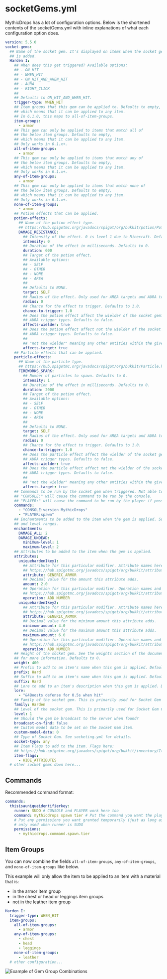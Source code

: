 # socketGems.yml

MythicDrops has a lot of configuration options. Below is the shortened contents of the socketGems.yml with inline
explanations of what each configuration option does.

```yaml
version: 5.5.0
socket-gems:
  ## Name of the socket gem. It's displayed on items when the socket gem
  ## is added.
  Harden I:
    ## When does this get triggered? Available options:
    ## - ON_HIT
    ## - WHEN_HIT
    ## - ON_HIT_AND_WHEN_HIT
    ## - AURA
    ## - RIGHT_CLICK
    ##
    ## Defaults to ON_HIT_AND_WHEN_HIT.
    trigger-type: WHEN_HIT
    ## Item groups that this gem can be applied to. Defaults to empty,
    ## which means that it can be applied to any item.
    ## In 6.1.0, this maps to all-of-item-groups.
    item-groups:
      - armor
    ## This gem can only be applied to items that match all of
    ## the below item groups. Defaults to empty,
    ## which means that it can be applied to any item.
    ## Only works in 6.1.x+.
    all-of-item-groups:
      - armor
    ## This gem can only be applied to items that match any of
    ## the below item groups. Defaults to empty,
    ## which means that it can be applied to any item.
    ## Only works in 6.1.x+.
    any-of-item-groups:
      - armor
    ## This gem can only be applied to items that match none of
    ## the below item groups. Defaults to empty,
    ## which means that it can be applied to any item.
    ## Only works in 6.1.x+.
    none-of-item-groups:
      - armor
    ## Potion effects that can be applied.
    potion-effects:
      ## Name of the potion effect type.
      ## https://hub.spigotmc.org/javadocs/spigot/org/bukkit/potion/PotionEffectType.html
      DAMAGE_RESISTANCE:
        ## Intensity of the effect. 0 is level 1 due to Minecraft. Defaults to 0.
        intensity: 0
        ## Duration of the effect in milliseconds. Defaults to 0.
        duration: 600
        ## Target of the potion effect.
        ## Available options:
        ## - SELF
        ## - OTHER
        ## - NONE
        ## - AREA
        ##
        ## Defaults to NONE.
        target: SELF
        ## Radius of the effect. Only used for AREA targets and AURA triggers. Defaults to 0.
        radius: 0
        ## Chance for the effect to trigger. Defaults to 1.0.
        chance-to-trigger: 1.0
        ## Does the potion effect affect the wielder of the socket gem? Only used for
        ## AURA trigger types. Defaults to false.
        affects-wielder: true
        ## Does the potion effect affect not the wielder of the socket gem? Only used for
        ## AURA trigger types. Defaults to false.
        ##
        ## "not the wielder" meaning any other entities within the given radius.
        affects-target: true
    ## Particle effects that can be applied.
    particle-effects:
      ## Name of the particle type.
      ## https://hub.spigotmc.org/javadocs/spigot/org/bukkit/Particle.html
      FIREWORKS_SPARK:
        ## Number of particles to spawn. Defaults to 0.
        intensity: 1
        ## Duration of the effect in milliseconds. Defaults to 0.
        duration: 2000
        ## Target of the potion effect.
        ## Available options:
        ## - SELF
        ## - OTHER
        ## - NONE
        ## - AREA
        ##
        ## Defaults to NONE.
        target: SELF
        ## Radius of the effect. Only used for AREA targets and AURA triggers. Defaults to 0.
        radius: 0
        ## Chance for the effect to trigger. Defaults to 1.0.
        chance-to-trigger: 1.0
        ## Does the particle effect affect the wielder of the socket gem? Only used for
        ## AURA trigger types. Defaults to false.
        affects-wielder: true
        ## Does the particle effect affect not the wielder of the socket gem? Only used for
        ## AURA trigger types. Defaults to false.
        ##
        ## "not the wielder" meaning any other entities within the given radius.
        affects-target: true
    ## Commands to be run by the socket gem when triggered. Not able to be triggered by AURA.
    ## "CONSOLE:" will cause the command to be run by the console.
    ## "PLAYER:" will cause the command to be run by the player if possible.
    commands:
      - "CONSOLE:version MythicDrops"
      - "PLAYER:spawn"
    ## Enchantments to be added to the item when the gem is applied. Supports both single level
    ## and level ranges.
    enchantments:
      DAMAGE_ALL: 2
      DAMAGE_UNDEAD:
        minimum-level: 1
        maximum-level: 2
    ## Attributes to be added to the item when the gem is applied.
    attributes:
      uniquehardenIkey1:
        ## Attribute for this particular modifier. Attribute names here:
        ## https://hub.spigotmc.org/javadocs/spigot/org/bukkit/attribute/Attribute.html
        attribute: GENERIC_ARMOR
        ## Decimal value for the amount this attribute adds.
        amount: 2.0
        ## Operation for this particular modifier. Operation names and descriptions here:
        ## https://hub.spigotmc.org/javadocs/spigot/org/bukkit/attribute/AttributeModifier.Operation.html
        operation: ADD_NUMBER
      uniquehardenIkey2:
        ## Attribute for this particular modifier. Attribute names here:
        ## https://hub.spigotmc.org/javadocs/spigot/org/bukkit/attribute/Attribute.html
        attribute: GENERIC_ARMOR
        ## Decimal value for the minimum amount this attribute adds.
        minimum-amount: 4.0
        ## Decimal value for the maximum amount this attribute adds.
        maximum-amount: 6.0
        ## Operation for this particular modifier. Operation names and descriptions here:
        ## https://hub.spigotmc.org/javadocs/spigot/org/bukkit/attribute/AttributeModifier.Operation.html
        operation: ADD_NUMBER
    ## Weight of the socket gem. See the weights section of the documentation
    ## for more information. Defaults to 0.
    weight: 400
    ## Prefix to add to an item's name when this gem is applied. Defaults to no prefix.
    prefix: Hard
    ## Suffix to add to an item's name when this gem is applied. Defaults to no prefix.
    suffix: Hard
    ## Lore to add to an item's description when this gem is applied. Defaults to no lore.
    lore:
      - "&4Boosts defense for 0.5s when hit"
    ## Family of the socket gem. This is primarily used for Socket Gem Combining.
    family: Harden
    ## Level of the socket gem. This is primarily used for Socket Gem Combining.
    level: 1
    ## Should the gem be broadcast to the server when found?
    broadcast-on-find: false
    ## Custom model data to be set on the Socket Gem item.
    custom-model-data: 0
    ## Type of Socket Gem. See socketing.yml for details.
    socket-type: any
    ## Item Flags to add to the item. Flags here:
    ## https://hub.spigotmc.org/javadocs/spigot/org/bukkit/inventory/ItemFlag.html
    item-flags:
      - HIDE_ATTRIBUTES
  # other socket gems down here...
```

## Commands

Recommended command format:

```yaml
commands:
  thisisauniqueidentifierkey:
    runner: SUDO # CONSOLE and PLAYER work here too
    command: mythicdrops spawn tier # Put the command you want the player to run here
    # Put any permissions you want granted temporarily (just as long as it takes to run the command) here
    # only used when runner is SUDO
    permissions:
      - mythicdrops.command.spawn.tier
```

## Item Groups

You can now combine the fields `all-of-item-groups`, `any-of-item-groups`, and `none-of-item-groups` like below.

This example will only allow the item to be applied to an item with a material that is:

- in the armor item group
- in the chest or head or leggings item groups
- not in the leather item group

```yaml
Harden I:
  trigger-type: WHEN_HIT
  item-groups:
    all-of-item-groups:
      - armor
    any-of-item-groups:
      - chest
      - head
      - leggings
    none-of-item-groups:
      - leather
  # other configuration...
```

![Example of Gem Group Combinations](./images/allofanyofnoneof.png)
